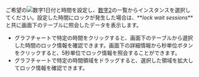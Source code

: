 <ProdImg img='db-locktress-basic.png' desc='락 트리' />

ご希望の![数字1](/img/number-01.png)日付と時間を設定し、[数字2](/img/number-02.png)の一覧からインスタンスを選択してください。設定した時間にロックが発生した場合は、**_lock wait sessions_**と共に画面下のテーブルに照会したデータを表示します。

-   グラフチャートで特定の時間をクリックすると、画面下のテーブルから選択した時間のロック情報を確認できます。画面下の詳細情報から秒単位ボタンをクリックすると、5秒単位でロック情報を照会することができます。
-   グラフチャートで特定の時間領域をドラッグすると、選択した領域を拡大してロック情報を確認できます。
